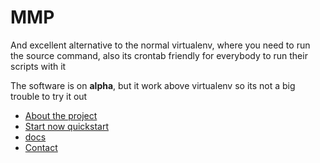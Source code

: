 
# MMP
<Subtitle/>

And excellent alternative to the normal virtualenv, where you need to run the source
command, also its crontab friendly for everybody to run their scripts with it

<Callout>
  The software is on <strong>alpha</strong>, but it work above virtualenv so its not a big trouble
  to try it out
</Callout>

* [About the project](about)
* [Start now quickstart](quickstart)
* [docs](docs)
* [Contact](contact)
